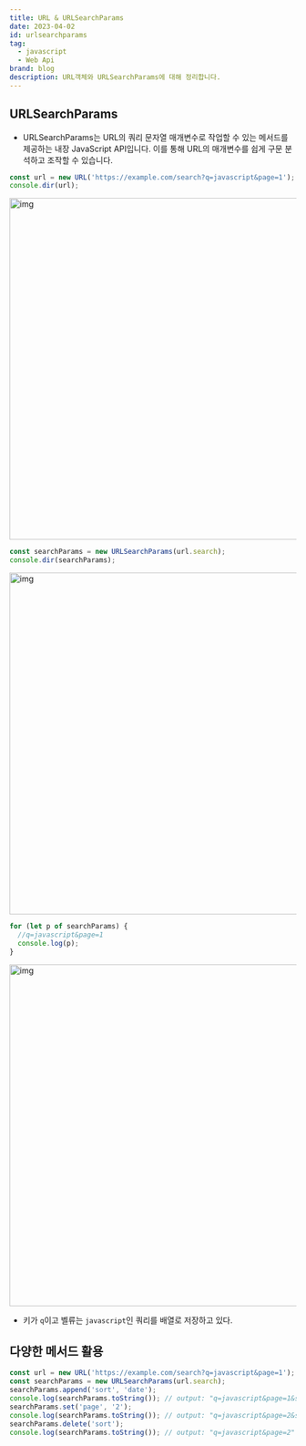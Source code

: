 ```yaml
---
title: URL & URLSearchParams
date: 2023-04-02
id: urlsearchparams
tag:
  - javascript
  - Web Api
brand: blog
description: URL객체와 URLSearchParams에 대해 정리합니다.
---
```


## URLSearchParams

- URLSearchParams는 URL의 쿼리 문자열 매개변수로 작업할 수 있는 메서드를 제공하는 내장 JavaScript API입니다. 이를 통해 URL의 매개변수를 쉽게 구문 분석하고 조작할 수 있습니다.

```jsx
const url = new URL('https://example.com/search?q=javascript&page=1');
console.dir(url);
```

<img
  src="/images/URLSearchParams/URLSearchParams.png"
  alt="img"
  width="1000"
  height="600"
/>

```jsx
const searchParams = new URLSearchParams(url.search);
console.dir(searchParams);
```

<img
  src="/images/URLSearchParams/URLSearchParams1.png"
  alt="img"
  width="1000"
  height="600"
/>

```jsx
for (let p of searchParams) {
  //q=javascript&page=1
  console.log(p);
}
```

<img
  src="/images/URLSearchParams/URLSearchParams2.png"
  alt="img"
  width="1000"
  height="600"
/>

- 키가 `q`이고 벨류는 `javascript`인 쿼리를 배열로 저장하고 있다.

## 다양한 메서드 활용

```jsx
const url = new URL('https://example.com/search?q=javascript&page=1');
const searchParams = new URLSearchParams(url.search);
searchParams.append('sort', 'date');
console.log(searchParams.toString()); // output: "q=javascript&page=1&sort=date"
searchParams.set('page', '2');
console.log(searchParams.toString()); // output: "q=javascript&page=2&sort=date"
searchParams.delete('sort');
console.log(searchParams.toString()); // output: "q=javascript&page=2"
```
